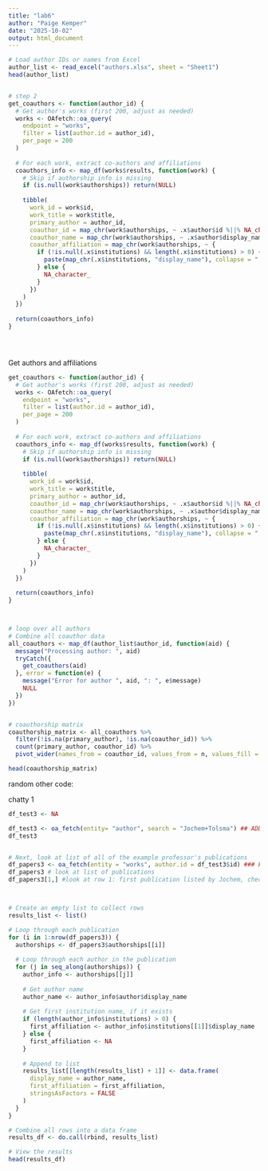 ```yaml
---
title: "lab6"
author: "Paige Kemper"
date: "2025-10-02"
output: html_document
---
```








```r
# Load author IDs or names from Excel
author_list <- read_excel("authors.xlsx", sheet = "Sheet1")
head(author_list)


# step 2
get_coauthors <- function(author_id) {
  # Get author's works (first 200, adjust as needed)
  works <- OAfetch::oa_query(
    endpoint = "works",
    filter = list(author.id = author_id),
    per_page = 200
  )
  
  # For each work, extract co-authors and affiliations
  coauthors_info <- map_df(works$results, function(work) {
    # Skip if authorship info is missing
    if (is.null(work$authorships)) return(NULL)
    
    tibble(
      work_id = work$id,
      work_title = work$title,
      primary_author = author_id,
      coauthor_id = map_chr(work$authorships, ~ .x$author$id %||% NA_character_),
      coauthor_name = map_chr(work$authorships, ~ .x$author$display_name %||% NA_character_),
      coauthor_affiliation = map_chr(work$authorships, ~ {
        if (!is.null(.x$institutions) && length(.x$institutions) > 0) {
          paste(map_chr(.x$institutions, "display_name"), collapse = "; ")
        } else {
          NA_character_
        }
      })
    )
  })
  
  return(coauthors_info)
}





```



Get authors and affiliations
```r
get_coauthors <- function(author_id) {
  # Get author's works (first 200, adjust as needed)
  works <- OAfetch::oa_query(
    endpoint = "works",
    filter = list(author.id = author_id),
    per_page = 200
  )
  
  # For each work, extract co-authors and affiliations
  coauthors_info <- map_df(works$results, function(work) {
    # Skip if authorship info is missing
    if (is.null(work$authorships)) return(NULL)
    
    tibble(
      work_id = work$id,
      work_title = work$title,
      primary_author = author_id,
      coauthor_id = map_chr(work$authorships, ~ .x$author$id %||% NA_character_),
      coauthor_name = map_chr(work$authorships, ~ .x$author$display_name %||% NA_character_),
      coauthor_affiliation = map_chr(work$authorships, ~ {
        if (!is.null(.x$institutions) && length(.x$institutions) > 0) {
          paste(map_chr(.x$institutions, "display_name"), collapse = "; ")
        } else {
          NA_character_
        }
      })
    )
  })
  
  return(coauthors_info)
}



# loop over all authors
# Combine all coauthor data
all_coauthors <- map_df(author_list$author_id, function(aid) {
  message("Processing author: ", aid)
  tryCatch({
    get_coauthors(aid)
  }, error = function(e) {
    message("Error for author ", aid, ": ", e$message)
    NULL
  })
})


# coauthorship matrix
coauthorship_matrix <- all_coauthors %>%
  filter(!is.na(primary_author), !is.na(coauthor_id)) %>%
  count(primary_author, coauthor_id) %>%
  pivot_wider(names_from = coauthor_id, values_from = n, values_fill = 0)

head(coauthorship_matrix)

```




random other code: 


chatty 1
```r

df_test3 <- NA

df_test3 <- oa_fetch(entity= "author", search = "Jochem+Tolsma") ## ADD FILTER FOR UNIVERSITY)
df_test3


# Next, look at list of all of the example professor's publications
df_papers3 <- oa_fetch(entity = "works", author.id = df_test3$id) ### FOR FUTURE REF: for i:(end of list of authors)
df_papers3 # look at list of publications
df_papers3[1,] #look at row 1: first publication listed by Jochem, check that matches above



# Create an empty list to collect rows
results_list <- list()

# Loop through each publication
for (i in 1:nrow(df_papers3)) {
  authorships <- df_papers3$authorships[[i]]
  
  # Loop through each author in the publication
  for (j in seq_along(authorships)) {
    author_info <- authorships[[j]]
    
    # Get author name
    author_name <- author_info$author$display_name
    
    # Get first institution name, if it exists
    if (length(author_info$institutions) > 0) {
      first_affiliation <- author_info$institutions[[1]]$display_name
    } else {
      first_affiliation <- NA
    }
    
    # Append to list
    results_list[[length(results_list) + 1]] <- data.frame(
      display_name = author_name,
      first_affiliation = first_affiliation,
      stringsAsFactors = FALSE
    )
  }
}

# Combine all rows into a data frame
results_df <- do.call(rbind, results_list)

# View the results
head(results_df)
```


